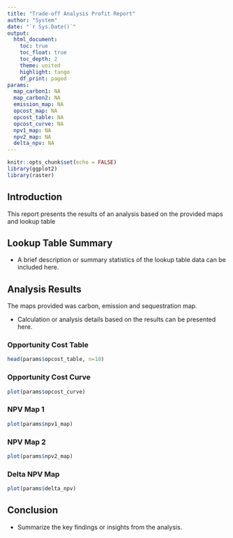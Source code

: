 ```yaml
---
title: "Trade-off Analysis Profit Report"
author: "System"
date: "`r Sys.Date()`"
output: 
  html_document:
    toc: true
    toc_float: true
    toc_depth: 2
    theme: united
    highlight: tango
    df_print: paged
params:
  map_carbon1: NA
  map_carbon2: NA
  emission_map: NA
  opcost_map: NA
  opcost_table: NA
  opcost_curve: NA
  npv1_map: NA
  npv2_map: NA
  delta_npv: NA
---
```



```r
knitr::opts_chunk$set(echo = FALSE)
library(ggplot2)
library(raster)
```

## Introduction

This report presents the results of an analysis based on the provided maps and lookup table

## Lookup Table Summary


* A brief description or summary statistics of the lookup table data can be included here.


## Analysis Results

The maps provided was carbon, emission and sequestration map.

* Calculation or analysis details based on the results can be presented here.

### Opportunity Cost Table

```r
head(params$opcost_table, n=10)
```

### Opportunity Cost Curve
```r
plot(params$opcost_curve)
```

### NPV Map 1

```r
plot(params$npv1_map)
```

### NPV Map 2
```r
plot(params$npv2_map)
```

### Delta NPV Map

```r
plot(params$delta_npv)
```

## Conclusion

* Summarize the key findings or insights from the analysis.
